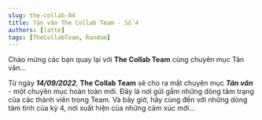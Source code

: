 ```yaml
---
slug: the-collab-04
title: Tản văn The Collab Team - Số 4
authors: [latte]
tags: [TheCollabTeam, Random]
---
```



Chào mừng các bạn quay lại với **The Collab Team** cùng chuyên mục Tản văn...

<!-- truncate -->

Từ ngày **_14/09/2022_**, **The Collab Team** sẽ cho ra mắt chuyên mục **_Tản văn_** - một chuyên mục hoàn toàn mới.
Đây là nơi gửi gắm những dòng tâm trạng của các thành viên trong Team. Và bây giờ, hãy cùng đến với những dòng tâm tình
của kỳ 4, nơi xuất hiện của những cảm xúc mới...

<Tabs lazy>
  <TabItem value="no1" label="Kỳ 1" default>
    <FirstPost />
  </TabItem>
</Tabs>
<View />
